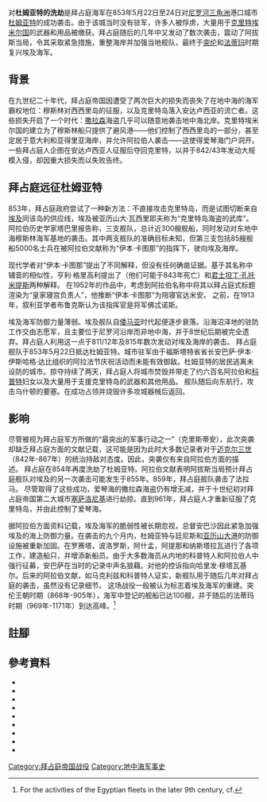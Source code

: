 {{Infobox military conflict
|conflict=杜姆亚特之劫
|partof=[[阿拉伯－拜占庭战争|阿拉伯－拜占庭战争]]
|image=Byzantine-Arab naval struggle-zh.svg
|caption=阿拉伯 - 拜占庭海军冲突地图，地中海，7 - 11世纪
|image_size=250
|date=853年5月22-24日|place=埃及，杜姆亚特
|result=拜占庭胜利
|combatant1=[[拜占庭帝国|拜占庭帝国]]
|combatant2=[[阿拔斯王朝|阿拔斯王朝]]
|commander1=“伊本·卡图那”
|commander2=不明
|strength1=85艘船, 5,000人
|strength2=不明}}
{{Campaignbox 阿拉伯-拜占庭战争}}

对'''杜姆亚特的洗劫'''是拜占庭海军在853年5月22日至24日对[[尼罗河三角洲|尼罗河三角洲]]港口城市[[杜姆亚特|杜姆亚特]]的成功袭击。由于该城当时没有驻军，许多人被俘虏，大量用于[[克里特埃米爾國|克里特埃米尔国]]的武器和用品被缴获。拜占庭随后的几年中又发动了数次袭击，震动了阿拔斯当局，令其采取紧急措施，重整海岸并加强当地舰队，最终于[[突伦王朝|突伦]]和[[法蒂玛王朝|法蒂玛]]时期复兴埃及海军。

== 背景 ==
在九世纪二十年代，拜占庭帝国因遭受了两次巨大的损失而丧失了在地中海的海军霸权地位：穆斯林对西西里岛的征服，以及克里特岛落入安达卢西亚的流亡者。这些损失开启了一个时代：[[撒拉森|撒拉森]]海盗几乎可以随意地袭击地中海北岸。克里特埃米尔国的建立为了穆斯林船只提供了避风港——他们控制了西西里岛的一部分，甚至定居于意大利和亚得里亚海岸，并允许阿拉伯人袭击——这使得爱琴海门户洞开。{{Sfn|Pryor|Jeffreys|2006|pp=46–49}}{{Sfn|Whittow|1996|pp=151–152}}一些拜占庭人企图在安达卢西亚人征服后夺回克里特，以并于842/43年发动大规模入侵，却因重大损失而以失败告终。{{Sfn|Bury|1912|pp=289–292}}{{Sfn|Pryor|Jeffreys|2006|pp=46–47}}

== 拜占庭远征杜姆亚特 ==
853年，拜占庭政府尝试了一种新方法：不直接攻击克里特岛，而是试图切断来自[[埃及|埃及]]同该岛的供应线，埃及被亚历山大·瓦西里耶夫称为“克里特岛海盗的武库”。{{Sfn|Christides|1981|p=92}}{{Sfn|Pryor|Jeffreys|2006|p=47}} 阿拉伯历史学家塔巴里报告称，三支舰队，总计近300艘舰船，同时发动对东地中海穆斯林海军基地的袭击。其中两支舰队的准确目标未知，但第三支包括85艘舰船5000名士兵在被阿拉伯文献称为“伊本·卡图那”的指挥下，驶向埃及海岸。{{Sfn|Bury|1912|p=292}}

现代学者对“伊本·卡图那”提出了不同解释，但没有任何确凿证据。基于其名称中辅音的相似性，亨利·格里高利提出了{{tsl|en|Sergios Niketiates|塞尔吉奥·尼克提阿特斯}}（他们可能于843年死亡）和[[君士坦丁·孔托米提斯|君士坦丁·孔托米提斯]]两种解释。{{Sfn|PmbZ|loc=Ibn Qaṭūnā (#2651); Konstantinos Kontomytes (#3929/corr.); Sergios (#6664)}} 在1952年的作品中，考虑到阿拉伯名称中将其以拜占庭式标题渲染为“皇家寝宫负责人”，他推断“伊本·卡图那”为陪寝官达米安。{{Sfn|PmbZ|loc=Ibn Qaṭūnā (#2651); Damianos (#1212)}} 之前，在1913年，叙利亚学者布鲁克斯认为该指挥官是将军佛忒诺斯。{{Sfn|PmbZ|loc=Ibn Qaṭūnā (#2651); Photeinos (#6241)}}

埃及海军防御力量薄弱。埃及舰队自[[倭马亚|倭马亚]]时代起便逐步衰落。沿海沼泽地的驻防工作交由志愿军，且主要位于尼罗河沿岸而非地中海，并于8世纪后期被完全遗弃。拜占庭人利用这一点于811/12年及815年数次发动对埃及海岸的袭击。{{Sfn|Kubiak|1970|pp=44–50}} 拜占庭舰队于853年5月22日抵达杜姆亚特。城市驻军由于福斯塔特省省长安巴萨·伊本·伊斯哈格·达比组织的阿拉法节庆祝活动而未能有效御敌。杜姆亚特的居民逃离未设防的城市。掠夺持续了两天，拜占庭人将城市焚毁并带走了约六百名阿拉伯和[[科普特人|科普特]]妇女以及大量用于支援克里特岛的武器和其他用品。{{Sfn|Bury|1912|pp=292–293}} 舰队随后向东航行，攻击乌什顿的要塞。在成功占领并烧毁许多攻城器械后返回。{{Sfn|Bury|1912|p=293}}

== 影响 ==
尽管被视为拜占庭军方所做的“最突出的军事行动之一”（克里斯蒂安），此次突袭却缺乏拜占庭方面的文献记载，这可能是因为此时大多数记录者对于[[迈克尔三世|迈克尔三世]]（842年-867年）的统治持敌对态度。因此，突袭仅有来自阿拉伯方面的描述。{{Sfn|Bury|1912|p=292}}{{Sfn|Christides|1984|p=164}} 拜占庭在854年再度洗劫了杜姆亚特。阿拉伯文献表明阿拔斯当局预计拜占庭舰队对埃及的另一次袭击可能发生于855年。859年，拜占庭舰队袭击了法拉马。{{Sfn|Kubiak|1970|p=59}}{{Sfn|Rémondon|1953|pp=248–250}} 尽管取得了这些成功，爱琴海的撒拉森海盗仍有增无减，并于十世纪初对拜占庭帝国第二大城市[[塞萨洛尼基|塞萨洛尼基]]进行劫掠。直到961年，拜占庭人才重新征服了克里特岛，并由此控制了爱琴海。{{Sfn|Christides|1981|pp=93–100}}{{Sfn|Pryor|Jeffreys|2006|pp=61–64, 71, 72}}

据阿拉伯方面资料记载，埃及海军的脆弱性被长期忽视，总督安巴沙因此紧急加强埃及的海上防御力量。在袭击的九个月内，杜姆亚特与廷尼斯和[[亚历山大港|亚历山大港]]的防御设施被重新加固。在罗赛塔，波洛罗斯，阿什孟，阿提那和纳斯塔拉瓦进行了各项工作，建造船只，并增添新船员。由于大多数海员从内地的科普特人和阿拉伯人中强行征募，安巴萨在当时的记录中声名狼藉。对他的控诉指向哈里发·穆塔瓦基尔。后来的阿拉伯文献，如马克利兹和科普特人证实，新舰队用于随后几年对拜占庭的袭击，虽然没有记录细节。{{Sfn|Levi della Vida|1944|pp=216–221}}{{Sfn|Kubiak|1970|pp=55–59}} 这场战役一般被认为标志着埃及海军的重建。突伦王朝时期（868年-905年），海军中登记的舰船已达100艘，并于随后的法蒂玛时期（969年-1171年）到达高峰。{{Sfn|Bury|1912|p=293}}{{Sfn|Christides|1984|pp=52ff.}}<ref>For the activities of the Egyptian fleets in the later 9th century, cf. </ref>

== 註腳 ==
{{reflist|30em}}

==參考資料==
*{{cite book|last=Bury|first=John Bagnell|title=A History of the Eastern Roman Empire from the Fall of Irene to the Accession of Basil I (A.D. 802–867)|location=London|publisher=Macmillan and Company|year=1912|url=https://books.google.com/books?id=avftAgAAQBAJ|ref=harv|authorlink=约翰·巴格内尔·伯里}}
* {{cite book | last=Christides | first= Vassilios |title=The Raids of the Moslems of Crete in the Aegean Sea: Piracy and Conquest | journal=Byzantion | volume=51 |year=1981 |pages=76–111 | ref=harv}}
*{{cite book|last=Christides|first=Vassilios|title=The Conquest of Crete by the Arabs (ca. 824): A Turning Point in the Struggle between Byzantium and Islam|year=1984|location=Athens|publisher=Academy of Athens|ref=harv}}
*{{cite journal | last=Kubiak | first=Władyslaw B. | title=The Byzantine Attack on Damietta in 853 and the Egyptian Navy in the 9th Century | journal=Byzantion | volume=40 | year=1970 | pages=45–66 | issn=0378-2506 | ref=harv}}
*{{cite journal | last=Levi della Vida | first=Giorgio |title=A papyrus reference to the Damietta raid of 853 A.D. | journal=Byzantion | volume=17 | year=1944 | pages=212–221 | issn=0378-2506 | ref=harv}}
* {{cite encyclopedia | editor1-last = Lilie | editor1-first = Ralph-Johannes | editor2-last = Ludwig | editor2-first = Claudia | editor3-last = Zielke | editor3-first = Beate | editor4-last = Pratsch | editor4-first = Thomas | encyclopedia = Prosopographie der mittelbyzantinischen Zeit Online. Berlin-Brandenburgische Akademie der Wissenschaften. Nach Vorarbeiten F. Winkelmanns erstellt | language = de | publisher = De Gruyter | year = 2013 | url = http://www.degruyter.com/view/db/pmbz | ref = {{harvid|PmbZ}} | title = 存档副本 | access-date = 2017-01-19 | archive-date = 2020-05-08 | archive-url = https://web.archive.org/web/20200508044602/https://www.degruyter.com/view/db/pmbz | dead-url = no }}
*{{cite book|last1=Pryor|first1=John H.|last2=Jeffreys|first2=Elizabeth M.|title=The Age of the ΔΡΟΜΩΝ: The Byzantine Navy ca. 500–1204|location=Leiden and Boston|publisher=Brill Academic Publishers|year=2006|isbn=978-90-04-15197-0|url=https://books.google.com/books?id=OJPfAAAAMAAJ|ref=harv|access-date=2017-01-19|archive-date=2020-08-03|archive-url=https://web.archive.org/web/20200803105556/https://books.google.com/books?id=OJPfAAAAMAAJ|dead-url=no}}
*{{cite journal | last=Rémondon | first=Roger | title=A propos de la menace byzantine sur Damiette, sous le règne de Michel III | language = fr | journal=Byzantion | volume=23 | year=1953 | pages=245–250 | issn=0378-2506 | ref=harv}}
*{{cite book|last=Whittow|first=Mark|title=The Making of Byzantium, 600–1025|location=Berkeley and Los Angeles|publisher=University of California Press|year=1996|isbn=0-520-20496-4|url=https://books.google.com/books?id=bFh-ASmKksYC|ref=harv|access-date=2017-01-19|archive-date=2019-08-18|archive-url=https://web.archive.org/web/20190818053023/https://books.google.com/books?id=bFh-ASmKksYC|dead-url=no|authorlink=马克·惠托}}

[[Category:拜占庭帝国战役|Category:拜占庭帝国战役]]
[[Category:地中海军事史|Category:地中海军事史]]
